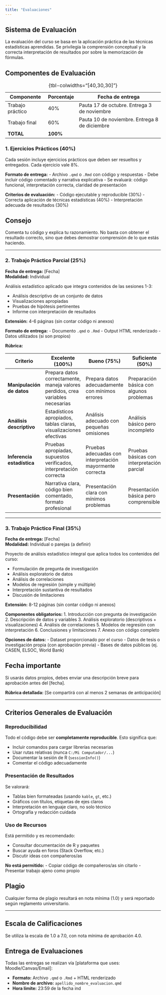 ```yaml
---
title: "Evaluaciones"
---
```


## Sistema de Evaluación

La evaluación del curso se basa en la aplicación práctica de las técnicas estadísticas aprendidas. Se privilegia la comprensión conceptual y la correcta interpretación de resultados por sobre la memorización de fórmulas.

## Componentes de Evaluación

| Componente | Porcentaje | Fecha de entrega |
|------------|------------|------------------|
| Trabajo práctico | 40% | Pauta 17 de octubre. Entrega 3 de noviembre|
| Trabajo final | 60% | Pauta 10 de noviembre. Entrega 8 de diciembre| |
| **TOTAL** | **100%** | |

: {tbl-colwidths="[40,30,30]"}

### 1. Ejercicios Prácticos (40%)

Cada sesión incluye ejercicios prácticos que deben ser resueltos y entregados. Cada ejercicio vale 8%.

**Formato de entrega:**
- Archivo `.qmd` o `.Rmd` con código y respuestas
- Debe incluir código comentado y narrativa explicativa
- Se evaluará: código funcional, interpretación correcta, claridad de presentación

**Criterios de evaluación:**
- Código ejecutable y reproducible (30%)
- Correcta aplicación de técnicas estadísticas (40%)
- Interpretación adecuada de resultados (30%)

::: {.callout-tip}
## Consejo
Comenta tu código y explica tu razonamiento. No basta con obtener el resultado correcto, sino que debes demostrar comprensión de lo que estás haciendo.
:::

---

### 2. Trabajo Práctico Parcial (25%)

**Fecha de entrega:** [Fecha]  
**Modalidad:** Individual

Análisis estadístico aplicado que integra contenidos de las sesiones 1-3:

- Análisis descriptivo de un conjunto de datos
- Visualizaciones apropiadas
- Pruebas de hipótesis pertinentes
- Informe con interpretación de resultados

**Extensión:** 4-6 páginas (sin contar código ni anexos)

**Formato de entrega:**
- Documento `.qmd` o `.Rmd` 
- Output HTML renderizado
- Datos utilizados (si son propios)

**Rúbrica:**

| Criterio | Excelente (100%) | Bueno (75%) | Suficiente (50%) | Insuficiente (25%) |
|----------|------------------|-------------|------------------|--------------------|
| **Manipulación de datos** | Prepara datos correctamente, maneja valores perdidos, crea variables necesarias | Prepara datos adecuadamente con mínimos errores | Preparación básica con algunos problemas | Problemas significativos en preparación |
| **Análisis descriptivo** | Estadísticos apropiados, tablas claras, visualizaciones efectivas | Análisis adecuado con pequeñas omisiones | Análisis básico pero incompleto | Análisis inadecuado o incorrecto |
| **Inferencia estadística** | Pruebas apropiadas, supuestos verificados, interpretación correcta | Pruebas adecuadas con interpretación mayormente correcta | Pruebas básicas con interpretación parcial | Pruebas inapropiadas o interpretación incorrecta |
| **Presentación** | Narrativa clara, código bien comentado, formato profesional | Presentación clara con mínimos problemas | Presentación básica pero comprensible | Presentación confusa o desorganizada |

---

### 3. Trabajo Práctico Final (35%)

**Fecha de entrega:** [Fecha]  
**Modalidad:** Individual o parejas (a definir)

Proyecto de análisis estadístico integral que aplica todos los contenidos del curso:

- Formulación de pregunta de investigación
- Análisis exploratorio de datos
- Análisis de correlaciones
- Modelos de regresión (simple y múltiple)
- Interpretación sustantiva de resultados
- Discusión de limitaciones

**Extensión:** 8-12 páginas (sin contar código ni anexos)

**Componentes obligatorios:**
1. Introducción con pregunta de investigación
2. Descripción de datos y variables
3. Análisis exploratorio (descriptivos + visualizaciones)
4. Análisis de correlaciones
5. Modelos de regresión con interpretación
6. Conclusiones y limitaciones
7. Anexo con código completo

**Opciones de datos:**
- Dataset proporcionado por el curso
- Datos de tesis o investigación propia (con aprobación previa)
- Bases de datos públicas (ej. CASEN, ELSOC, World Bank)

::: {.callout-important}
## Fecha importante
Si usarás datos propios, debes enviar una descripción breve para aprobación antes del [fecha].
:::

**Rúbrica detallada:** [Se compartirá con al menos 2 semanas de anticipación]

---

## Criterios Generales de Evaluación

### Reproducibilidad
Todo el código debe ser **completamente reproducible**. Esto significa que:

- Incluir comandos para cargar librerías necesarias
- Usar rutas relativas (nunca `C:/Mi Computador/...`)
- Documentar la sesión de R (`sessionInfo()`)
- Comentar el código adecuadamente

### Presentación de Resultados

Se valorará:

- Tablas bien formateadas (usando `kable`, `gt`, etc.)
- Gráficos con títulos, etiquetas de ejes claros
- Interpretación en lenguaje claro, no solo técnico
- Ortografía y redacción cuidada

### Uso de Recursos

Está permitido y es recomendado:

- Consultar documentación de R y paquetes
- Buscar ayuda en foros (Stack Overflow, etc.)
- Discutir ideas con compañeros/as

**No está permitido:**
- Copiar código de compañeros/as sin citarlo
- Presentar trabajo ajeno como propio

::: {.callout-warning}
## Plagio
Cualquier forma de plagio resultará en nota mínima (1.0) y será reportado según reglamento universitario.
:::

---

## Escala de Calificaciones

Se utiliza la escala de 1.0 a 7.0, con nota mínima de aprobación 4.0.

## Entrega de Evaluaciones

Todas las entregas se realizan vía [plataforma que uses: Moodle/Canvas/Email]:

- **Formato:** Archivo `.qmd` o `.Rmd` + HTML renderizado
- **Nombre de archivo:** `apellido_nombre_evaluacion.qmd`
- **Hora límite:** 23:59 de la fecha ind